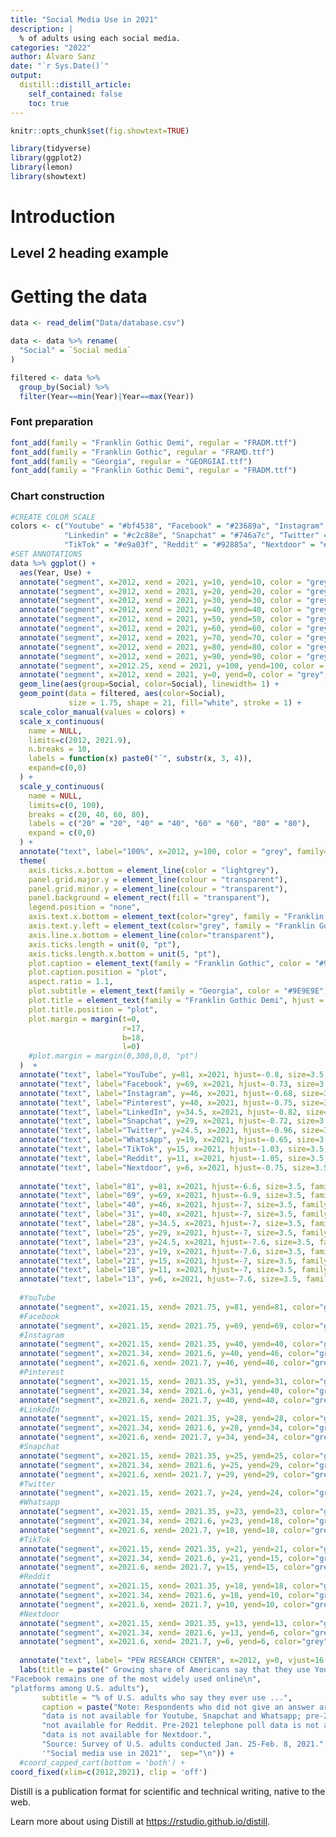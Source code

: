 ```yaml
---
title: "Social Media Use in 2021"
description: |
  % of adults using each social media.
categories: "2022" 
author: Álvaro Sanz 
date: "`r Sys.Date()`"
output:
  distill::distill_article:
    self_contained: false
    toc: true
---
```

```r

knitr::opts_chunk$set(fig.showtext=TRUE)
```


```r

library(tidyverse)
library(ggplot2)
library(lemon)
library(showtext)

```


# Introduction

## Level 2 heading example

# Getting the data

```r

data <- read_delim("Data/database.csv")

data <- data %>% rename(
  "Social" = `Social media`
)

filtered <- data %>% 
  group_by(Social) %>% 
  filter(Year==min(Year)|Year==max(Year))

```

### Font preparation
```r

font_add(family = "Franklin Gothic Demi", regular = "FRADM.ttf")
font_add(family = "Franklin Gothic", regular = "FRAMD.ttf")
font_add(family = "Georgia", regular = "GEORGIAI.ttf")
font_add(family = "Franklin Gothic Demi", regular = "FRADM.ttf")

```



### Chart construction

```r
#CREATE COLOR SCALE
colors <- c("Youtube" = "#bf4538", "Facebook" = "#23689a", "Instagram" = "#6c9acf", "Pinterest" = "#747a46",
            "Linkedin" = "#c2c88e", "Snapchat" = "#746a7c", "Twitter" = "#d1aa42", "Whatsapp" = "#253a5c",
            "TikTok" = "#e9a03f", "Reddit" = "#92885a", "Nextdoor" = "#e28377" )
#SET ANNOTATIONS
data %>% ggplot() +
  aes(Year, Use) +
  annotate("segment", x=2012, xend = 2021, y=10, yend=10, color = "grey", linetype="dotted") +
  annotate("segment", x=2012, xend = 2021, y=20, yend=20, color = "grey", linetype="dotted") +
  annotate("segment", x=2012, xend = 2021, y=30, yend=30, color = "grey", linetype="dotted") +
  annotate("segment", x=2012, xend = 2021, y=40, yend=40, color = "grey", linetype="dotted") +
  annotate("segment", x=2012, xend = 2021, y=50, yend=50, color = "grey", linetype="dotted") +
  annotate("segment", x=2012, xend = 2021, y=60, yend=60, color = "grey", linetype="dotted") +
  annotate("segment", x=2012, xend = 2021, y=70, yend=70, color = "grey", linetype="dotted") +
  annotate("segment", x=2012, xend = 2021, y=80, yend=80, color = "grey", linetype="dotted") +
  annotate("segment", x=2012, xend = 2021, y=90, yend=90, color = "grey", linetype="dotted") +
  annotate("segment", x=2012.25, xend = 2021, y=100, yend=100, color = "grey", linetype="dotted") +
  annotate("segment", x=2012, xend = 2021, y=0, yend=0, color = "grey", alpha = 0.4) +
  geom_line(aes(group=Social, color=Social), linewidth= 1) +
  geom_point(data = filtered, aes(color=Social),
             size = 1.75, shape = 21, fill="white", stroke = 1) +
  scale_color_manual(values = colors) +
  scale_x_continuous(
    name = NULL,
    limits=c(2012, 2021.9),
    n.breaks = 10,
    labels = function(x) paste0("´", substr(x, 3, 4)),
    expand=c(0,0)
  ) +
  scale_y_continuous(
    name = NULL,
    limits=c(0, 100),
    breaks = c(20, 40, 60, 80),
    labels = c("20" = "20", "40" = "40", "60" = "60", "80" = "80"),
    expand = c(0,0)
  ) +
  annotate("text", label="100%", x=2012, y=100, color = "grey", family="Franklin Gothic", size=3.5, hjust=1) +
  theme(
    axis.ticks.x.bottom = element_line(color = "lightgrey"),
    panel.grid.major.y = element_line(colour = "transparent"),
    panel.grid.minor.y = element_line(colour = "transparent"),
    panel.background = element_rect(fill = "transparent"),
    legend.position = "none",
    axis.text.x.bottom = element_text(color="grey", family = "Franklin Gothic"),
    axis.text.y.left = element_text(color="grey", family = "Franklin Gothic", hjust=-0.5, size=10),
    axis.line.x.bottom = element_line(color="transparent"),
    axis.ticks.length = unit(0, "pt"),
    axis.ticks.length.x.bottom = unit(5, "pt"),
    plot.caption = element_text(family = "Franklin Gothic", color = "#9E9E9E", hjust = 0),
    plot.caption.position = "plot",
    aspect.ratio = 1.1,
    plot.subtitle = element_text(family = "Georgia", color = "#9E9E9E", hjust = 0.02, size=11),
    plot.title = element_text(family = "Franklin Gothic Demi", hjust = 0, size=14.4),
    plot.title.position = "plot",
    plot.margin = margin(t=0,
                         r=17,
                         b=18,
                         l=0)
    #plot.margin = margin(0,300,0,0, "pt")
  )  +
  annotate("text", label="YouTube", y=81, x=2021, hjust=-0.8, size=3.5, family = "Franklin Gothic", color = "#bf4538") +
  annotate("text", label="Facebook", y=69, x=2021, hjust=-0.73, size=3.5, family = "Franklin Gothic", color = "#23689a") +
  annotate("text", label="Instagram", y=46, x=2021, hjust=-0.68, size=3.5, family = "Franklin Gothic", color = "#6c9acf") +
  annotate("text", label="Pinterest", y=40, x=2021, hjust=-0.75, size=3.5, family = "Franklin Gothic", color = "#747a46") +
  annotate("text", label="LinkedIn", y=34.5, x=2021, hjust=-0.82, size=3.5, family = "Franklin Gothic", color = "#c2c88e") +
  annotate("text", label="Snapchat", y=29, x=2021, hjust=-0.72, size=3.5, family = "Franklin Gothic", color = "#746a7c") +
  annotate("text", label="Twitter", y=24.5, x=2021, hjust=-0.96, size=3.5, family = "Franklin Gothic", color = "#d1aa42") +
  annotate("text", label="WhatsApp", y=19, x=2021, hjust=-0.65, size=3.5, family = "Franklin Gothic", color = "#253a5c") +
  annotate("text", label="TikTok", y=15, x=2021, hjust=-1.03, size=3.5, family = "Franklin Gothic", color = "#e9a03f") +
  annotate("text", label="Reddit", y=11, x=2021, hjust=-1.05, size=3.5, family = "Franklin Gothic", color = "#92885a") +
  annotate("text", label="Nextdoor", y=6, x=2021, hjust=-0.75, size=3.5, family = "Franklin Gothic", color = "#e28377") +
  
  annotate("text", label="81", y=81, x=2021, hjust=-6.6, size=3.5, family = "Franklin Gothic", color="gray30") +
  annotate("text", label="69", y=69, x=2021, hjust=-6.9, size=3.5, family = "Franklin Gothic",color="gray30") +
  annotate("text", label="40", y=46, x=2021, hjust=-7, size=3.5, family = "Franklin Gothic",color="gray30") +
  annotate("text", label="31", y=40, x=2021, hjust=-7, size=3.5, family = "Franklin Gothic",color="gray30") +
  annotate("text", label="28", y=34.5, x=2021, hjust=-7, size=3.5, family = "Franklin Gothic",color="gray30") +
  annotate("text", label="25", y=29, x=2021, hjust=-7, size=3.5, family = "Franklin Gothic",color="gray30") +
  annotate("text", label="23", y=24.5, x=2021, hjust=-7.6, size=3.5, family = "Franklin Gothic",color="gray30") +
  annotate("text", label="23", y=19, x=2021, hjust=-7.6, size=3.5, family = "Franklin Gothic",color="gray30") +
  annotate("text", label="21", y=15, x=2021, hjust=-7, size=3.5, family = "Franklin Gothic",color="gray30") +
  annotate("text", label="18", y=11, x=2021, hjust=-7, size=3.5, family = "Franklin Gothic",color="gray30") +
  annotate("text", label="13", y=6, x=2021, hjust=-7.6, size=3.5, family = "Franklin Gothic",color="gray30") +
  
  #YouTube
  annotate("segment", x=2021.15, xend= 2021.75, y=81, yend=81, color="grey") +
  #Facebook
  annotate("segment", x=2021.15, xend= 2021.75, y=69, yend=69, color="grey") +
  #Instagram
  annotate("segment", x=2021.15, xend= 2021.35, y=40, yend=40, color="grey") +
  annotate("segment", x=2021.34, xend= 2021.6, y=40, yend=46, color="grey") +
  annotate("segment", x=2021.6, xend= 2021.7, y=46, yend=46, color="grey") +
  #Pinterest
  annotate("segment", x=2021.15, xend= 2021.35, y=31, yend=31, color="grey") +
  annotate("segment", x=2021.34, xend= 2021.6, y=31, yend=40, color="grey") +
  annotate("segment", x=2021.6, xend= 2021.7, y=40, yend=40, color="grey") +
  #LinkedIn
  annotate("segment", x=2021.15, xend= 2021.35, y=28, yend=28, color="grey") +
  annotate("segment", x=2021.34, xend= 2021.6, y=28, yend=34, color="grey") +
  annotate("segment", x=2021.6, xend= 2021.7, y=34, yend=34, color="grey") +
  #Snapchat
  annotate("segment", x=2021.15, xend= 2021.35, y=25, yend=25, color="grey") +
  annotate("segment", x=2021.34, xend= 2021.6, y=25, yend=29, color="grey") +
  annotate("segment", x=2021.6, xend= 2021.7, y=29, yend=29, color="grey") +
  #Twitter
  annotate("segment", x=2021.15, xend= 2021.7, y=24, yend=24, color="grey") +
  #Whatsapp
  annotate("segment", x=2021.15, xend= 2021.35, y=23, yend=23, color="grey") +
  annotate("segment", x=2021.34, xend= 2021.6, y=23, yend=18, color="grey") +
  annotate("segment", x=2021.6, xend= 2021.7, y=18, yend=18, color="grey") +
  #TikTok
  annotate("segment", x=2021.15, xend= 2021.35, y=21, yend=21, color="grey") +
  annotate("segment", x=2021.34, xend= 2021.6, y=21, yend=15, color="grey") +
  annotate("segment", x=2021.6, xend= 2021.7, y=15, yend=15, color="grey") +
  #Reddit
  annotate("segment", x=2021.15, xend= 2021.35, y=18, yend=18, color="grey") +
  annotate("segment", x=2021.34, xend= 2021.6, y=18, yend=10, color="grey") +
  annotate("segment", x=2021.6, xend= 2021.7, y=10, yend=10, color="grey") +
  #Nextdoor
  annotate("segment", x=2021.15, xend= 2021.35, y=13, yend=13, color="grey") +
  annotate("segment", x=2021.34, xend= 2021.6, y=13, yend=6, color="grey") +
  annotate("segment", x=2021.6, xend= 2021.7, y=6, yend=6, color="grey") +
  
  annotate("text", label= "PEW RESEARCH CENTER", x=2012, y=0, vjust=16.5, hjust=0.15, family = "Franklin Gothic", size=2.8) +
  labs(title = paste(" Growing share of Americans say that they use YouTube;\n", 
"Facebook remains one of the most widely used online\n",
"platforms among U.S. adults"),
       subtitle = "% of U.S. adults who say they ever use ...",
       caption = paste("Note: Respondents who did not give an answer are not shown. Pre-2018 telephone poll",
       "data is not available for Youtube, Snapchat and Whatsapp; pre-2019 telephone poll data is",
       "not available for Reddit. Pre-2021 telephone poll data is not available for TikTok. Trend",
       "data is not available for Nextdoor.",
       "Source: Survey of U.S. adults conducted Jan. 25-Feb. 8, 2021.", 
       '"Social media use in 2021"',  sep="\n")) +
  #coord_capped_cart(bottom = 'both') +
coord_fixed(xlim=c(2012,2021), clip = 'off')

```



Distill is a publication format for scientific and technical writing, native to the web.

Learn more about using Distill at <https://rstudio.github.io/distill>.



